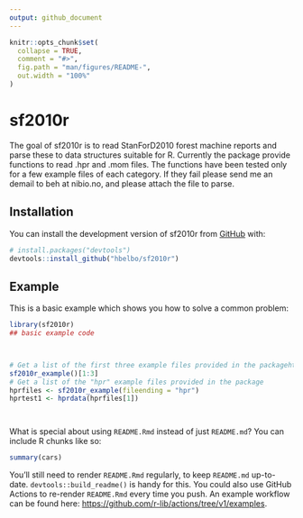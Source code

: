 ```yaml
---
output: github_document
---
```


<!-- README.md is generated from README.Rmd. Please edit that file -->

```r
knitr::opts_chunk$set(
  collapse = TRUE,
  comment = "#>",
  fig.path = "man/figures/README-",
  out.width = "100%"
)
```

# sf2010r

<!-- badges: start -->
<!-- badges: end -->

The goal of sf2010r is to read StanForD2010 forest machine reports and parse these to data structures suitable for R.
Currently the package provide functions to read .hpr and .mom files. The functions have been tested only for a few example files of each category. If they fail please send me an demail to beh at nibio.no, and please attach the file to parse. 

## Installation

You can install the development version of sf2010r from [GitHub](https://github.com/) with:

``` r
# install.packages("devtools")
devtools::install_github("hbelbo/sf2010r")
```

## Example

This is a basic example which shows you how to solve a common problem:

```r
library(sf2010r)
## basic example code



# Get a list of the first three example files provided in the packagehttps://mail.google.com/mail/u/0/#search/miele/FMfcgxmSdZDpKdbMpMbsxFtgFmrxNdfh?projector=1&messagePartId=0.1
sf2010r_example()[1:3]
# Get a list of the "hpr" example files provided in the package
hprfiles <- sf2010r_example(fileending = "hpr")
hprtest1 <- hprdata(hprfiles[1])




```

What is special about using `README.Rmd` instead of just `README.md`? You can include R chunks like so:

```r
summary(cars)
```

You'll still need to render `README.Rmd` regularly, to keep `README.md` up-to-date. `devtools::build_readme()` is handy for this. You could also use GitHub Actions to re-render `README.Rmd` every time you push. An example workflow can be found here: <https://github.com/r-lib/actions/tree/v1/examples>.


